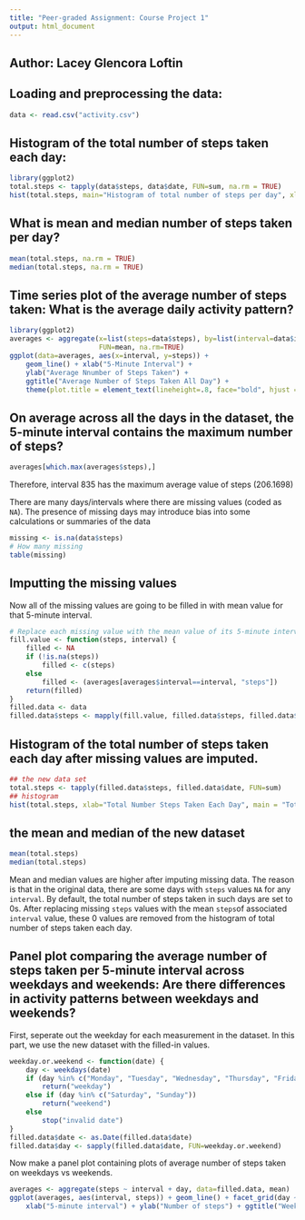 ```yaml
---
title: "Peer-graded Assignment: Course Project 1"
output: html_document
---
```

## Author: Lacey Glencora Loftin 

## Loading and preprocessing the data:
```r
data <- read.csv("activity.csv")
```

## Histogram of the total number of steps taken each day:
```r
library(ggplot2)
total.steps <- tapply(data$steps, data$date, FUN=sum, na.rm = TRUE)
hist(total.steps, main="Histogram of total number of steps per day", xlab="Total number of steps in a day") + theme(plot.title = element_text(lineheight=.8, face="bold", hjust = 0.5))
```
## What is mean and median number of steps taken per day? 
```r
mean(total.steps, na.rm = TRUE)
median(total.steps, na.rm = TRUE)
```

## Time series plot of the average number of steps taken: What is the average daily activity pattern?
```r
library(ggplot2)
averages <- aggregate(x=list(steps=data$steps), by=list(interval=data$interval),
                      FUN=mean, na.rm=TRUE)
ggplot(data=averages, aes(x=interval, y=steps)) + 
    geom_line() + xlab("5-Minute Interval") + 
    ylab("Average Nnumber of Steps Taken") + 
    ggtitle("Average Number of Steps Taken All Day") + 
    theme(plot.title = element_text(lineheight=.8, face="bold", hjust = 0.5))
```
## On average across all the days in the dataset, the 5-minute interval contains the maximum number of steps?
```r
averages[which.max(averages$steps),]
```
Therefore, interval 835 has the maximum average value of steps (206.1698)

There are many days/intervals where there are missing values (coded as `NA`). The presence of missing days may introduce bias into some calculations or summaries of the data
```r

missing <- is.na(data$steps)
# How many missing
table(missing)
```
## Imputting the missing values
Now all of the missing values are going to be filled in with mean value for that 5-minute interval.

```r
# Replace each missing value with the mean value of its 5-minute interval
fill.value <- function(steps, interval) {
    filled <- NA
    if (!is.na(steps))
        filled <- c(steps)
    else
        filled <- (averages[averages$interval==interval, "steps"])
    return(filled)
}
filled.data <- data
filled.data$steps <- mapply(fill.value, filled.data$steps, filled.data$interval)
```
## Histogram of the total number of steps taken each day after missing values are imputed.
```r
## the new data set
total.steps <- tapply(filled.data$steps, filled.data$date, FUN=sum)
## histogram
hist(total.steps, xlab="Total Number Steps Taken Each Day", main = "Total Number of Steps Taken Each Day") + theme(plot.title = element_text(lineheight=.8, face="bold", hjust = 0.5))
```
## the mean and median of the new dataset
```r
mean(total.steps)
median(total.steps)
```
Mean and median values are higher after imputing missing data. The reason is
that in the original data, there are some days with `steps` values `NA` for 
any `interval`. By default, the total number of steps taken in such days are set to 0s. After replacing missing `steps` values with the mean `steps`of associated `interval` value, these 0 values are removed from the histogram of total number of steps taken each day.

## Panel plot comparing the average number of steps taken per 5-minute interval across weekdays and weekends: Are there differences in activity patterns between weekdays and weekends?
First, seperate out the weekday for each measurement in the dataset. In
this part, we use the new dataset with the filled-in values.

```r
weekday.or.weekend <- function(date) {
    day <- weekdays(date)
    if (day %in% c("Monday", "Tuesday", "Wednesday", "Thursday", "Friday"))
        return("weekday")
    else if (day %in% c("Saturday", "Sunday"))
        return("weekend")
    else
        stop("invalid date")
}
filled.data$date <- as.Date(filled.data$date)
filled.data$day <- sapply(filled.data$date, FUN=weekday.or.weekend)
```

Now make a panel plot containing plots of average number of steps taken
on weekdays vs weekends.
```r
averages <- aggregate(steps ~ interval + day, data=filled.data, mean)
ggplot(averages, aes(interval, steps)) + geom_line() + facet_grid(day ~ .) +
    xlab("5-minute interval") + ylab("Number of steps") + ggtitle("Weekdays VS Weekends") + theme(plot.title = element_text(lineheight=.8, face="bold", hjust = 0.5))
```

